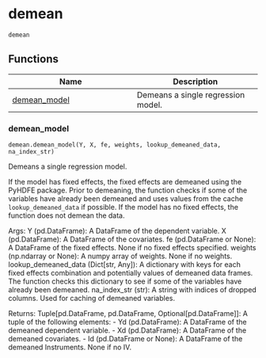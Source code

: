 # demean { #pyfixest.demean }

`demean`



## Functions

| Name | Description |
| --- | --- |
| [demean_model](#pyfixest.demean.demean_model) | Demeans a single regression model. |

### demean_model { #pyfixest.demean.demean_model }

`demean.demean_model(Y, X, fe, weights, lookup_demeaned_data, na_index_str)`

Demeans a single regression model.

If the model has fixed effects, the fixed effects are demeaned using the PyHDFE package.
Prior to demeaning, the function checks if some of the variables have already been demeaned and uses values
from the cache `lookup_demeaned_data` if possible. If the model has no fixed effects, the function does not demean the data.

Args:
    Y (pd.DataFrame): A DataFrame of the dependent variable.
    X (pd.DataFrame): A DataFrame of the covariates.
    fe (pd.DataFrame or None): A DataFrame of the fixed effects. None if no fixed effects specified.
    weights (np.ndarray or None): A numpy array of weights. None if no weights.
    lookup_demeaned_data (Dict[str, Any]): A dictionary with keys for each fixed effects combination and
        potentially values of demeaned data frames. The function checks this dictionary to see if some of
        the variables have already been demeaned.
    na_index_str (str): A string with indices of dropped columns. Used for caching of demeaned variables.

Returns:
    Tuple[pd.DataFrame, pd.DataFrame, Optional[pd.DataFrame]]: A tuple of the following elements:
        - Yd (pd.DataFrame): A DataFrame of the demeaned dependent variable.
        - Xd (pd.DataFrame): A DataFrame of the demeaned covariates.
        - Id (pd.DataFrame or None): A DataFrame of the demeaned Instruments. None if no IV.
